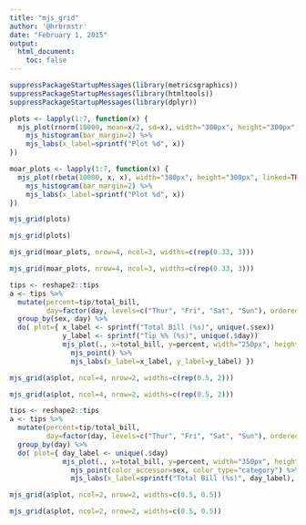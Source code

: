 ```yaml
---
title: "mjs_grid"
author: '@hrbrmstr'
date: "February 1, 2015"
output: 
  html_document:
    toc: false
---
```


```r
suppressPackageStartupMessages(library(metricsgraphics))
suppressPackageStartupMessages(library(htmltools))
suppressPackageStartupMessages(library(dplyr))
```

```r
plots <- lapply(1:7, function(x) {
  mjs_plot(rnorm(10000, mean=x/2, sd=x), width="300px", height="300px", linked=TRUE) %>%
    mjs_histogram(bar_margin=2) %>%
    mjs_labs(x_label=sprintf("Plot %d", x))
})

moar_plots <- lapply(1:7, function(x) {
  mjs_plot(rbeta(10000, x, x), width="300px", height="300px", linked=TRUE) %>%
    mjs_histogram(bar_margin=2) %>%
    mjs_labs(x_label=sprintf("Plot %d", x))
})
```

```r
mjs_grid(plots)
```

```r
mjs_grid(plots)
```

```r
mjs_grid(moar_plots, nrow=4, ncol=3, widths=c(rep(0.33, 3)))
```

```r
mjs_grid(moar_plots, nrow=4, ncol=3, widths=c(rep(0.33, 3)))
```

```r
tips <- reshape2::tips
a <- tips %>%
  mutate(percent=tip/total_bill,
         day=factor(day, levels=c("Thur", "Fri", "Sat", "Sun"), ordered=TRUE)) %>%
  group_by(sex, day) %>%
  do( plot={ x_label <- sprintf("Total Bill (%s)", unique(.$sex))
             y_label <- sprintf("Tip %% (%s)", unique(.$day))
             mjs_plot(., x=total_bill, y=percent, width="250px", height="250px", left=100) %>%
               mjs_point() %>%
               mjs_labs(x_label=x_label, y_label=y_label) })
```

```r
mjs_grid(a$plot, ncol=4, nrow=2, widths=c(rep(0.5, 2)))
```

```r
mjs_grid(a$plot, ncol=4, nrow=2, widths=c(rep(0.5, 2)))
```

```r
tips <- reshape2::tips
a <- tips %>%
  mutate(percent=tip/total_bill,
         day=factor(day, levels=c("Thur", "Fri", "Sat", "Sun"), ordered=TRUE)) %>%
  group_by(day) %>%
  do( plot={ day_label <- unique(.$day)
             mjs_plot(., x=total_bill, y=percent, width="350px", height="350px", left=100) %>%
               mjs_point(color_accessor=sex, color_type="category") %>%
               mjs_labs(x_label=sprintf("Total Bill (%s)", day_label), y_label="Tip %") })
```

```r
mjs_grid(a$plot, ncol=2, nrow=2, widths=c(0.5, 0.5))
```

```r
mjs_grid(a$plot, ncol=2, nrow=2, widths=c(0.5, 0.5))
```



